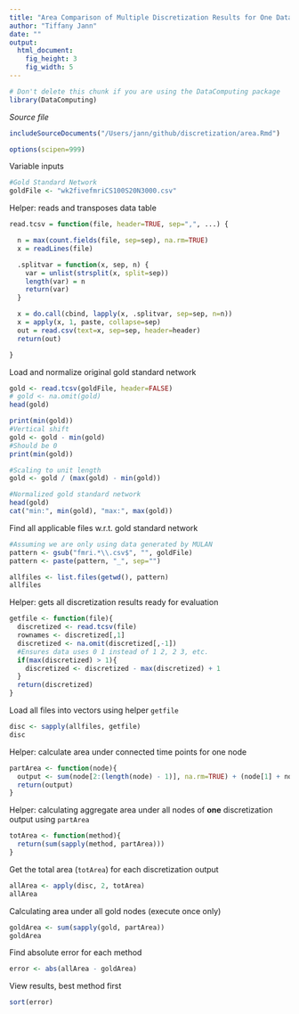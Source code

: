 ```yaml
---
title: "Area Comparison of Multiple Discretization Results for One Data Set"
author: "Tiffany Jann"
date: ""
output: 
  html_document:
    fig_height: 3
    fig_width: 5
---
```

<!-- Don't edit in between this line and the one below -->
```r
# Don't delete this chunk if you are using the DataComputing package
library(DataComputing)
```
*Source file* 
```r
includeSourceDocuments("/Users/jann/github/discretization/area.Rmd")
```
<!-- Don't edit the material above this line -->
```r
options(scipen=999)
```

Variable inputs
```r
#Gold Standard Network
goldFile <- "wk2fivefmriCS100S20N3000.csv"
```

Helper: reads and transposes data table
```r
read.tcsv = function(file, header=TRUE, sep=",", ...) {

  n = max(count.fields(file, sep=sep), na.rm=TRUE)
  x = readLines(file)

  .splitvar = function(x, sep, n) {
    var = unlist(strsplit(x, split=sep))
    length(var) = n
    return(var)
  }

  x = do.call(cbind, lapply(x, .splitvar, sep=sep, n=n))
  x = apply(x, 1, paste, collapse=sep) 
  out = read.csv(text=x, sep=sep, header=header)
  return(out)

}
```

Load and normalize original gold standard network
```r
gold <- read.tcsv(goldFile, header=FALSE)
# gold <- na.omit(gold)
head(gold)

print(min(gold))
#Vertical shift
gold <- gold - min(gold)
#Should be 0
print(min(gold))

#Scaling to unit length
gold <- gold / (max(gold) - min(gold))

#Normalized gold standard network
head(gold)
cat("min:", min(gold), "max:", max(gold))
```

Find all applicable files w.r.t. gold standard network
```r
#Assuming we are only using data generated by MULAN
pattern <- gsub("fmri.*\\.csv$", "", goldFile)
pattern <- paste(pattern, "_", sep="")

allfiles <- list.files(getwd(), pattern)
allfiles
```

Helper: gets all discretization results ready for evaluation
```r
getfile <- function(file){
  discretized <- read.tcsv(file)
  rownames <- discretized[,1]
  discretized <- na.omit(discretized[,-1])
  #Ensures data uses 0 1 instead of 1 2, 2 3, etc.
  if(max(discretized) > 1){
    discretized <- discretized - max(discretized) + 1
  }
  return(discretized)
}
```

Load all files into vectors using helper `getfile`
```r
disc <- sapply(allfiles, getfile)
disc
```

Helper: calculate area under connected time points for one node
```r
partArea <- function(node){
  output <- sum(node[2:(length(node) - 1)], na.rm=TRUE) + (node[1] + node[length(node)]) / 2
  return(output)
}
```

Helper: calculating aggregate area under all nodes of **one** discretization output using `partArea`
```r
totArea <- function(method){
  return(sum(sapply(method, partArea)))
}
```

Get the total area (`totArea`) for each discretization output
```r
allArea <- apply(disc, 2, totArea)
allArea
```

Calculating area under all gold nodes (execute once only)
```r
goldArea <- sum(sapply(gold, partArea))
goldArea
```

Find absolute error for each method
```r
error <- abs(allArea - goldArea)
```

View results, best method first
```r
sort(error)
```